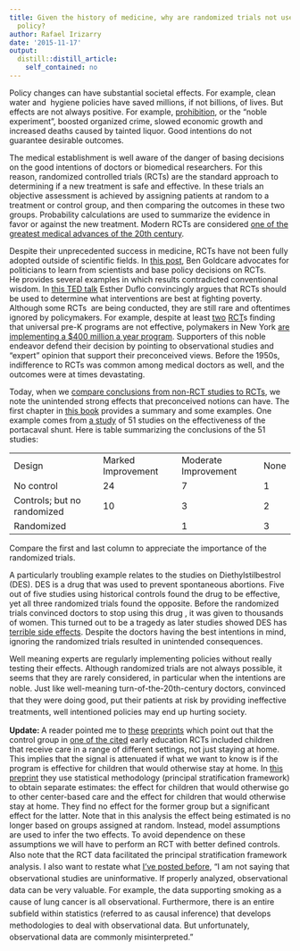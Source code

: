```yaml
---
title: Given the history of medicine, why are randomized trials not used for social
  policy?
author: Rafael Irizarry
date: '2015-11-17'
output:
  distill::distill_article:
    self_contained: no
---
```


Policy changes can have substantial societal effects. For example, clean water and  hygiene policies have saved millions, if not billions, of lives. But effects are not always positive. For example, [prohibition](https://en.wikipedia.org/wiki/Prohibition_in_the_United_States), or the "noble experiment", boosted organized crime, slowed economic growth and increased deaths caused by tainted liquor. Good intentions do not guarantee desirable outcomes.

The medical establishment is well aware of the danger of basing decisions on the good intentions of doctors or biomedical researchers. For this reason, randomized controlled trials (RCTs) are the standard approach to determining if a new treatment is safe and effective. In these trials an objective assessment is achieved by assigning patients at random to a treatment or control group, and then comparing the outcomes in these two groups. Probability calculations are used to summarize the evidence in favor or against the new treatment. Modern RCTs are considered [one of the greatest medical advances of the 20th century](http://abcnews.go.com/Health/TenWays/story?id=3605442&page=1).

Despite their unprecedented success in medicine, RCTs have not been fully adopted outside of scientific fields. In [this post](http://www.badscience.net/2011/05/we-should-so-blatantly-do-more-randomised-trials-on-policy/), Ben Goldcare advocates for politicians to learn from scientists and base policy decisions on RCTs. He provides several examples in which results contradicted conventional wisdom. In [this TED talk](https://www.ted.com/talks/esther_duflo_social_experiments_to_fight_poverty?language=en) Esther Duflo convincingly argues that RCTs should be used to determine what interventions are best at fighting poverty. Although some RCTs  are being conducted, they are still rare and oftentimes ignored by policymakers. For example, despite at least [two](http://peabody.vanderbilt.edu/research/pri/VPKthrough3rd_final_withcover.pdf) [RCT](http://www.acf.hhs.gov/sites/default/files/opre/executive_summary_final.pdf)s finding that universal pre-K programs are not effective, polymakers in New York [are implementing a $400 million a year program](http://www.npr.org/sections/ed/2015/09/08/438584249/new-york-city-mayor-goes-all-in-on-free-preschool). Supporters of this noble endeavor defend their decision by pointing to observational studies and "expert" opinion that support their preconceived views. Before the 1950s, indifference to RCTs was common among medical doctors as well, and the outcomes were at times devastating.

Today, when we [compare conclusions from non-RCT studies to RCTs](http://www.ncbi.nlm.nih.gov/pubmed/7058834), we note the unintended strong effects that preconceived notions can have. The first chapter in [this book](http://www.amazon.com/Statistics-4th-Edition-David-Freedman/dp/0393929728) provides a summary and some examples. One example comes from [a study](http://www.jameslindlibrary.org/grace-nd-muench-h-chalmers-tc-1966/) of 51 studies on the effectiveness of the portacaval shunt. Here is table summarizing the conclusions of the 51 studies:

<table>
  <tr>
    <td>
      Design
    </td>
    
    <td>
      Marked Improvement
    </td>
    
    <td>
      Moderate Improvement
    </td>
    
    <td>
      None
    </td>
  </tr>
  
  <tr>
    <td>
      No control
    </td>
    
    <td>
      24
    </td>
    
    <td>
      7
    </td>
    
    <td>
      1
    </td>
  </tr>
  
  <tr>
    <td>
      Controls; but no randomized
    </td>
    
    <td>
      10
    </td>
    
    <td>
      3
    </td>
    
    <td>
      2
    </td>
  </tr>
  
  <tr>
    <td>
      Randomized
    </td>
    
    <td>
    </td>
    
    <td>
      1
    </td>
    
    <td>
      3
    </td>
  </tr>
</table>

Compare the first and last column to appreciate the importance of the randomized trials.

A particularly troubling example relates to the studies on Diethylstilbestrol (DES). DES is a drug that was used to prevent spontaneous abortions. Five out of five studies using historical controls found the drug to be effective, yet all three randomized trials found the opposite. Before the randomized trials convinced doctors to stop using this drug , it was given to thousands of women. This turned out to be a tragedy as later studies showed DES has [terrible side effects](http://diethylstilbestrol.co.uk/des-side-effects/). Despite the doctors having the best intentions in mind, ignoring the randomized trials resulted in unintended consequences.

Well meaning experts are regularly implementing policies without really testing their effects. Although randomized trials are not always possible, it seems that they are rarely considered, in particular when the intentions are noble. <span style="line-height: 1.5;">Just like well-meaning turn-of-the-20th-century doctors, convinced that they were doing good, put their patients at risk by providing ineffective treatments, well intentioned policies may end up hurting society.</span>

**Update: **A reader pointed me to [these](http://papers.ssrn.com/sol3/papers.cfm?abstract_id=2534811) [preprints](http://eml.berkeley.edu//~crwalters/papers/kline_walters.pdf) which point out that the control group in [one of the cited](http://www.acf.hhs.gov/sites/default/files/opre/executive_summary_final.pdf) early education RCTs included children that receive care in a range of different settings, not just staying at home. This implies that the signal is attenuated if what we want to know is if the program is effective for children that would otherwise stay at home. In [this preprint](http://papers.ssrn.com/sol3/papers.cfm?abstract_id=2534811) they use statistical methodology (principal stratification framework) to obtain separate estimates: the effect for children that would otherwise go to other center-based care and the effect for children that would otherwise stay at home. They find no effect for the former group but a significant effect for the latter. Note that in this analysis the effect being estimated is no longer based on groups assigned at random. Instead, model assumptions are used to infer the two effects. To avoid dependence on these assumptions we will have to perform an RCT with better defined controls. Also note that the<span style="line-height: 1.5;"> RCT data facilitated the principal stratification framework analysis. I also want to restate what <a href="http://simplystatistics.org/2014/04/17/correlation-does-not-imply-causation-parental-involvement-edition/">I've posted before</a>, "I am not saying that observational studies are uninformative. If properly analyzed, observational data can be very valuable. For example, the data supporting smoking as a cause of lung cancer is all observational. Furthermore, there is an entire subfield within statistics (referred to as causal inference) that develops methodologies to deal with observational data. But unfortunately, observational data are commonly misinterpreted."</span>
